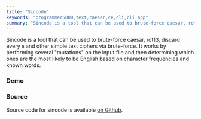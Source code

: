 ```yaml
---
title: "Sincode"
keywords: "programmer5000,text,caesar,ce,cli,cli app"
summary: "Sincode is a tool that can be used to brute-force caesar, rot13, discard every n and other simple text ciphers via brute-force."
---
```


Sincode is a tool that can be used to brute-force caesar, rot13, discard every `n` and other simple text ciphers via brute-force. It works by performing several "mutations" on the input file and then determining which ones are the most likely to be English based on character frequencies and known words. 
### Demo

<AsciinemaEmbed id="319817" width="700px" height="300px"/>

### Source
Source code for sincode is available [on Github](https://github.com/realprogrammer5000/sincode).
